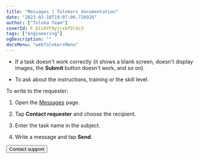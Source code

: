 ```yaml
---
title: "Messages | Tolokers documentation"
date: "2023-02-18T19:07:06.726926"
author: ["Toloka Team"]
coverId: F_bIcOYF9yjrxkPZrXc3
tags: ["engineering"]
ogDescription: ""
docsMenu: "webTolokersMenu"
---
```



<MessagesContent/>

- If a task doesn't work correctly (it shows a blank screen, doesn't display images, the **Submit** button doesn't work, and so on).

- To ask about the instructions, training or the skill level.

To write to the requester:

1. Open the [Messages](http://toloka.yandex.com/messages) page.

1. Tap **Contact requester** and choose the recipient.

1. Enter the task name in the subject.

1. Write a message and tap **Send**.

<Button themeColor="light" view="default" size="l" type="link" url="./troubleshooting/troubleshooting#not_working_properly">Contact support</Button>
